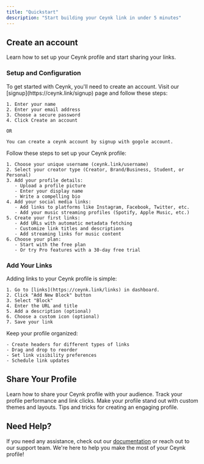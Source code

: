 ```yaml
---
title: "Quickstart"
description: "Start building your Ceynk link in under 5 minutes"
---
```


## Create an account

Learn how to set up your Ceynk profile and start sharing your links.

### Setup and Configuration

<AccordionGroup>
  <Accordion title="Create your Ceynk account" icon="user">
    To get started with Ceynk, you'll need to create an account. Visit our [signup](https://ceynk.link/signup) page and follow these steps:

    1. Enter your name
    2. Enter your email address
    3. Choose a secure password
    4. Click Create an account

    OR

    You can create a ceynk account by signup with gogole account.
  </Accordion>
  <Accordion title="Complete the onboarding process" icon="setting">
    Follow these steps to set up your Ceynk profile:

    1. Choose your unique username (ceynk.link/username)
    2. Select your creator type (Creator, Brand/Business, Student, or Personal)
    3. Add your profile details:
       - Upload a profile picture
       - Enter your display name
       - Write a compelling bio
    4. Add your social media links:
       - Add links to platforms like Instagram, Facebook, Twitter, etc.
       - Add your music streaming profiles (Spotify, Apple Music, etc.)
    5. Create your first links:
       - Add URLs with automatic metadata fetching
       - Customize link titles and descriptions
       - Add streaming links for music content
    6. Choose your plan:
       - Start with the free plan
       - Or try Pro features with a 30-day free trial
  </Accordion>
</AccordionGroup>

### Add Your Links

<AccordionGroup>
  <Accordion title="Add your first link" icon="link">
    Adding links to your Ceynk profile is simple:

    1. Go to [links](https://ceynk.link/links) in dashboard.
    2. Click "Add New Block" button
    3. Select "Block"
    4. Enter the URL and title
    5. Add a description (optional)
    6. Choose a custom icon (optional)
    7. Save your link
  </Accordion>
  <Accordion title="Organize your links" icon="folder">
    Keep your profile organized:

    - Create headers for different types of links
    - Drag and drop to reorder
    - Set link visibility preferences
    - Schedule link updates
  </Accordion>
</AccordionGroup>

## Share Your Profile

<CardGroup cols={2}>
  <Card title="Share Your Profile" icon="share" href="/guides/sharing">
    Learn how to share your Ceynk profile with your audience.
  </Card>
  <Card title="Analytics" icon="chart" href="/guides/analytics">
    Track your profile performance and link clicks.
  </Card>
  <Card title="Customization" icon="paint-brush" href="/guides/customization">
    Make your profile stand out with custom themes and layouts.
  </Card>
  <Card title="Best Practices" icon="star" href="/guides/best-practices">
    Tips and tricks for creating an engaging profile.
  </Card>
</CardGroup>

## Need Help?

If you need any assistance, check out our [documentation](/docs) or reach out to our support team. We're here to help you make the most of your Ceynk profile\!
